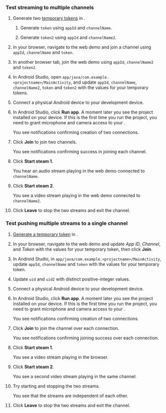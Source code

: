 <PlatformWrapper platform="android">

### Test streaming to multiple channels​

1. Generate two [temporary tokens](../reference/manage-agora-account#generate-a-temporary-token) in <Vg k="CONSOLE" />.

    1. Generate `token` using `appId` and `channelName`.

    1. Generate `token2` using `appId` and `channelName2`.

1. In your browser, navigate to the <Link target="_blank" to="{{Global.DEMO_BASIC_VIDEO_CALL_URL}}"><Vg k="COMPANY" /> web demo</Link> and join a channel using
`appId`, `channelName` and `token`.

1. In another browser tab, join the <Link target="_blank" to="{{Global.DEMO_BASIC_VIDEO_CALL_URL}}"><Vg k="COMPANY" /> web demo</Link> using `appId`, `channelName2` and `token2`.

1.  In Android Studio, open `app/java/com.example.<projectname>/MainActivity`, and update `appId`, `channelName`, `channelName2`, `token` and `token2` with the values for your temporary tokens.

1.  Connect a physical Android device to your development device.

1.  In Android Studio, click **Run app**. A moment later you see the project installed on your device. If this is the first time you run the project, you need to grant microphone and camera access to your <Vpl k="CLIENT"/>.

    You see notifications confirming creation of two connections.

1. Click **Join** to join two channels. 
    
    You see notifications confirming success in joining each channel.

1. Click **Start steam 1**.

    You hear an audio stream playing in the web demo connected to `channelName`.

1. Click **Start steam 2**.

    You see a video stream playing in the web demo connected to `channelName2`.

1. Click **Leave** to stop the two streams and exit the channel.


### Test pushing multiple streams to a single channel

1. [Generate a temporary token](../reference/manage-agora-account#generate-a-temporary-token) in <Vg k="CONSOLE" />.

1. In your browser, navigate to the <Link target="_blank" to="{{Global.DEMO_BASIC_VIDEO_CALL_URL}}"><Vg k="COMPANY" /> web demo</Link> and update _App ID_, _Channel_, and _Token_ with the values for your temporary token, then click **Join**.

1.  In Android Studio, in `app/java/com.example.<projectname>/MainActivity`, update `appId`, `channelName` and `token` with the values for your temporary token.

1. Update `uid` and `uid2` with distinct positive-integer values.

1.  Connect a physical Android device to your development device.

1.  In Android Studio, click **Run app**. A moment later you see the project installed on your device. If this is the first time you run the project, you need to grant microphone and camera access to your <Vpl k="CLIENT"/>.

    You see notifications confirming creation of two connections.

1. Click **Join** to join the channel over each connection. 
    
    You see notifications confirming joining success over each connection.

1. Click **Start steam 1**.

    You see a video stream playing in the browser.

1. Click **Start steam 2**.

    You see a second video stream playing in the same channel.

1. Try starting and stopping the two streams.

    You see that the streams are independent of each other.

1. Click **Leave** to stop the two streams and exit the channel.

</PlatformWrapper>
